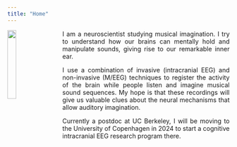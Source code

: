 ```yaml
---
title: "Home"
---
```


<img src="files/profile.png" style="width:20%;float:left;position: relative;margin-right:1.5rem">

<div style="text-align: justify"> 

I am a neuroscientist studying musical imagination. I try to understand how our brains can mentally hold and manipulate sounds, giving rise to our remarkable inner ear.

I use a combination of invasive (intracranial EEG) and non-invasive (M/EEG) techniques to register the activity of the brain while people listen and imagine musical sound sequences. My hope is that these recordings will give us valuable clues about the neural mechanisms that allow auditory imagination.

Currently a postdoc at UC Berkeley, I will be moving to the University of Copenhagen in 2024 to start a cognitive intracranial EEG research program there. 

</div>

